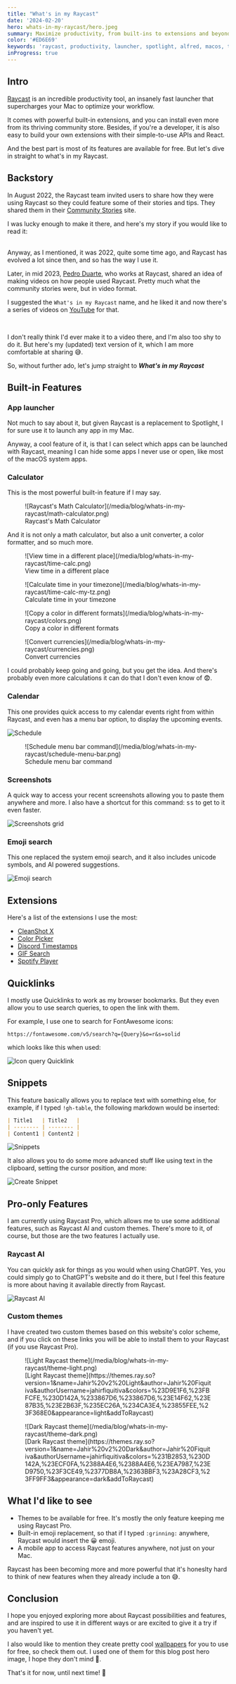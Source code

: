 ```yaml
---
title: "What's in my Raycast"
date: '2024-02-20'
hero: whats-in-my-raycast/hero.jpeg
summary: Maximize productivity, from built-ins to extensions and beyond.
color: '#ED6E69'
keywords: 'raycast, productivity, launcher, spotlight, alfred, macos, tool'
inProgress: true
---
```


## Intro

[Raycast](https://www.raycast.com/) is an incredible productivity tool, an insanely fast launcher that supercharges your Mac to optimize your workflow.

It comes with powerful built-in extensions, and you can install even more from its thriving community store. Besides, if you're a developer, it is also easy to build your own extensions with their simple-to-use APIs and React.

And the best part is most of its features are available for free. But let's dive in straight to what's in my Raycast.

## Backstory

In August 2022, the Raycast team invited users to share how they were using Raycast so they could feature some of their stories and tips.
They shared them in their [Community Stories](https://www.raycast.com/community-stories) site.

I was lucky enough to make it there, and here's my story if you would like to read it:

<Bookmark url="https://www.raycast.com/community-stories/jahir-fiquitiva" />
<br />
Anyway, as I mentioned, it was 2022, quite some time ago, and Raycast has
evolved a lot since then, and so has the way I use it.

Later, in mid 2023, [Pedro Duarte](https://ped.ro/), who works at Raycast, shared an idea of making videos on how people used Raycast.
Pretty much what the community stories were, but in video format.

I suggested the `What's in my Raycast` name, and he liked it and now there's a series of videos on [YouTube](https://www.youtube.com/playlist?list=PLNzQX4H1-dVS3OL26b70LlEwdbLBXAUxs) for that.

<Tweet id="1679851189117100034" />
<Tweet id="1679854050190213123" />
<br />

I don't really think I'd ever make it to a video there, and I'm also too shy to do it. But here's my (updated) text version of it, which I am more comfortable at sharing 😅.

So, without further ado, let's jump straight to **_What's in my Raycast_**

## Built-in Features

### App launcher

Not much to say about it, but given Raycast is a replacement to Spotlight, I for sure use it to launch any app in my Mac.

Anyway, a cool feature of it, is that I can select which apps can be launched with Raycast, meaning I can hide some apps I never use or open, like
most of the macOS system apps.

### Calculator

This is the most powerful built-in feature if I may say.

<figure>
  ![Raycast's Math Calculator](/media/blog/whats-in-my-raycast/math-calculator.png)
  <figcaption>Raycast's Math Calculator</figcaption>
</figure>

And it is not only a math calculator, but also a unit converter, a color formatter, and so much more.

<Grid>
  <GridColumn>
    <figure>
      ![View time in a different place](/media/blog/whats-in-my-raycast/time-calc.png)
      <figcaption>View time in a different place</figcaption>
    </figure>
    <figure>
      ![Calculate time in your timezone](/media/blog/whats-in-my-raycast/time-calc-my-tz.png)
      <figcaption>Calculate time in your timezone</figcaption>
    </figure>
  </GridColumn>
  <GridColumn>
    <figure>
      ![Copy a color in different formats](/media/blog/whats-in-my-raycast/colors.png)
      <figcaption>Copy a color in different formats</figcaption>
    </figure>
    <figure>
      ![Convert currencies](/media/blog/whats-in-my-raycast/currencies.png)
      <figcaption>Convert currencies</figcaption>
    </figure>
  </GridColumn>
</Grid>

I could probably keep going and going, but you get the idea. And there's probably even more calculations it can do that I don't even know of 😨.

### Calendar

This one provides quick access to my calendar events right from within Raycast, and even has a menu bar option, to display the upcoming events.

![Schedule](/media/blog/whats-in-my-raycast/schedule.png)

<figure>
  ![Schedule menu bar command](/media/blog/whats-in-my-raycast/schedule-menu-bar.png)
  <figcaption>Schedule menu bar command</figcaption>
</figure>

### Screenshots

A quick way to access your recent screenshots allowing you to paste them anywhere and more.
I also have a shortcut for this command: <kbd>ss</kbd> to get to it even faster.

![Screenshots grid](/media/blog/whats-in-my-raycast/screenshots.png)

### Emoji search

This one replaced the system emoji search, and it also includes unicode symbols, and AI powered suggestions.

![Emoji search](/media/blog/whats-in-my-raycast/emoji.png)

## Extensions

Here's a list of the extensions I use the most:

- [CleanShot X](https://www.raycast.com/Aayush9029/cleanshotx)
- [Color Picker](https://www.raycast.com/thomas/color-picker)
- [Discord Timestamps](https://www.raycast.com/theshadowdev/discord-timestamps)
- [GIF Search](https://www.raycast.com/josephschmitt/gif-search)
- [Spotify Player](https://www.raycast.com/mattisssa/spotify-player)

## Quicklinks

I mostly use Quicklinks to work as my browser bookmarks. But they even allow you to use search queries, to open the link with them.

For example, I use one to search for FontAwesome icons:

```
https://fontawesome.com/v5/search?q={Query}&o=r&s=solid
```

which looks like this when used:

![Icon query Quicklink](/media/blog/whats-in-my-raycast/icon-query-quicklink.png)

## Snippets

This feature basically allows you to replace text with something else, for example, if I typed `!gh-table`, the following markdown would be inserted:

```markdown
| Title1   | Title2   |
| -------- | -------- |
| Content1 | Content2 |
```

![Snippets](/media/blog/whats-in-my-raycast/snippets.png)

It also allows you to do some more advanced stuff like using text in the clipboard, setting the cursor position, and more:

![Create Snippet](/media/blog/whats-in-my-raycast/create-snippet.png)

## Pro-only Features

I am currently using Raycast Pro, which allows me to use some additional features, such as Raycast AI and custom themes.
There's more to it, of course, but those are the two features I actually use.

### Raycast AI

You can quickly ask for things as you would when using ChatGPT. Yes, you could simply go to ChatGPT's website and do it there,
but I feel this feature is more about having it available directly from Raycast.

![Raycast AI](/media/blog/whats-in-my-raycast/ai.png)

### Custom themes

I have created two custom themes based on this website's color scheme, and if you click on these links you will be able to install
them to your Raycast (if you use Raycast Pro).

<Grid>
  <GridColumn>
    <figure>
      ![Light Raycast theme](/media/blog/whats-in-my-raycast/theme-light.png)
      <figcaption>[Light Raycast theme](https://themes.ray.so?version=1&name=Jahir%20v2%20Light&author=Jahir%20Fiquitiva&authorUsername=jahirfiquitiva&colors=%23D9E1F6,%23FBFCFE,%230D142A,%233867D6,%233867D6,%23E14F62,%23E87B35,%23E2B63F,%235EC26A,%234CA3E4,%23855FEE,%23F368E0&appearance=light&addToRaycast)</figcaption>
    </figure>
  </GridColumn>
  <GridColumn>
    <figure>
      ![Dark Raycast theme](/media/blog/whats-in-my-raycast/theme-dark.png)
      <figcaption>[Dark Raycast theme](https://themes.ray.so?version=1&name=Jahir%20v2%20Dark&author=Jahir%20Fiquitiva&authorUsername=jahirfiquitiva&colors=%231B2853,%230D142A,%23ECF0FA,%2388A4E6,%2388A4E6,%23EA7987,%23ED9750,%23F3CE49,%2377DB8A,%2363BBF3,%23A28CF3,%23FF9FF3&appearance=dark&addToRaycast)</figcaption>
    </figure>
  </GridColumn>
</Grid>

## What I'd like to see

- Themes to be available for free. It's mostly the only feature keeping me using Raycast Pro.
- Built-in emoji replacement, so that if I typed `:grinning:` anywhere, Raycast would insert the 😀 emoji.
- A mobile app to access Raycast features anywhere, not just on your Mac.

Raycast has been becoming more and more powerful that it's honeslty hard to think of new features when they already include a ton 😅.


## Conclusion

I hope you enjoyed exploring more about Raycast possibilities and features, and are inspired to use it in different ways or are excited to give it a try if you haven't yet.

I also would like to mention they create pretty cool [wallpapers](https://www.raycast.com/wallpapers) for you to use for free, so check them out. I used one of them for this blog post hero image, I hope they don't mind 🫣.

That's it for now, until next time! 👋
